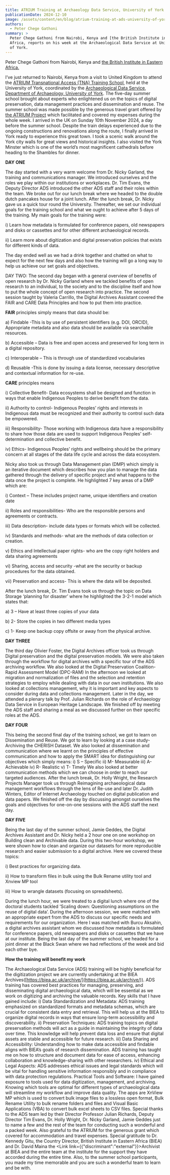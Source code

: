 ```yaml
---
title: ATRIUM Training at Archaeology Data Service, University of York
publicationDate: 2024-12-10
image: /assets/content/en/blog/atrium-training-at-ads-university-of-york/image.png
authors:
  - Peter Chege Gathoni
summary: >
  Peter Chege Gathoni from Nairobi, Kenya and [the British Institute in Eastern
  Africa, reports on his week at the Archaeological Data Service at University
  of York.
---
```

Peter Chege Gathoni from Nairobi, Kenya and [the British Institute in Eastern Africa.](\(https://biea.ac.uk/about-minimal-portfolio/welcome-to-biea/)

I’ve just returned to Nairobi, Kenya from a visit to United Kingdom to attend the [ATRIUM Transnational Access (TNA) Training School](https://atrium-research.eu/archaeology-dataservice-university-of-york-york-united-kingdom), held at the University of York, coordinated by the [Archaeological Data Service, Department of Archaeology, University of York](https://archaeologydataservice.ac.uk/). The five-day summer school brought about experts who enlightened us on the topics of digital preservation, data management practices and dissemination and reuse. The summer school was made possible by the generous travel grant offered by [the ATRIUM Project](https://atrium-research.eu/travel-grants/) which facilitated and covered my expenses during the whole week. I arrived in the UK on Sunday 10th November 2024, a day before the summer school. Despite the train delays experienced due to the ongoing constructions and renovations along the route, I finally arrived in York ready to experience this great town. I took a scenic walk around the York city walls for great views and historical insights. I also visited the York Minster which is one of the world’s most magnificent cathedrals before heading to the Shambles for dinner.

<Figure src="/assets/content/en/blog/atrium-training-at-ads-university-of-york/screenshot-2024-12-10-at-15.39.10.png" alignment="center">

</Figure>

**DAY ONE**

The day started with a very warm welcome from Dr. Nicky Garland, the training and communications manager. We introduced ourselves and the roles we play within our institutions or workplaces. Dr. Tim Evans, the Deputy Director ADS introduced the other ADS staff and their roles within the team. We broke out for our lunch break where we headed to the double dutch pancakes house for a joint lunch. After the lunch break, Dr. Nicky gave us a quick tour round the University. Thereafter, we set our individual goals for the training school and what we ought to achieve after 5 days of the training. My main goals for the training were:&#x20;

i) Learn how metadata is formulated for conference papers, old newspapers and disks or cassettes and for other different archaeological records.&#x20;

ii) Learn more about digitization and digital preservation policies that exists for different kinds of data.&#x20;

The day ended well as we had a drink together and chatted on what to expect for the next few days and also how the training will go a long way to help us achieve our set goals and objectives.

<Figure src="/assets/content/en/blog/atrium-training-at-ads-university-of-york/screenshot-2024-12-10-at-15.48.16.png" alignment="center">

</Figure>

DAY TWO: The second day began with a general overview of benefits of open research by Dr. Nicky Garland where we tackled benefits of open research to an individual, to the society and to the discipline itself and how to put the whole concept of open research into practice. The second session taught by Valeria Carrillo, the Digital Archives Assistant covered the FAIR and CARE Data Principles and how to put them into practice.&#x20;

**FAIR** principles simply means that data should be:&#x20;

a) Findable -This is by use of persistent identifiers (e.g. DOI, ORCID), Appropriate metadata and also data should be available via searchable resources.&#x20;

b) Accessible – Data is free and open access and preserved for long term in a digital repository.

c) Interoperable – This is through use of standardized vocabularies&#x20;

d) Reusable -This is done by issuing a data license, necessary descriptive and contextual information for re-use.&#x20;

**CARE** principles means&#x20;

i) Collective Benefit- Data ecosystems shall be designed and function in ways that enable Indigenous Peoples to derive benefit from the data.&#x20;

ii) Authority to control- Indigenous Peoples’ rights and interests in Indigenous data must be recognized and their authority to control such data be empowered.&#x20;

iii) Responsibility- Those working with Indigenous data have a responsibility to share how those data are used to support Indigenous Peoples’ self-determination and collective benefit.&#x20;

iv) Ethics- Indigenous Peoples’ rights and wellbeing should be the primary concern at all stages of the data life cycle and across the data ecosystem.

Nicky also took us through Data Management plan (DMP) which simply is an iterative document which describes how you plan to manage the data gathered through the delivery of specific project and what happens to the data once the project is complete. He highlighted 7 key areas of a DMP which are:

&#x20;i) Context – These includes project name, unique identifiers and creation date&#x20;

ii) Roles and responsibilities- Who are the responsible persons and agreements or contracts.&#x20;

iii) Data description- include data types or formats which will be collected.&#x20;

iv) Standards and methods- what are the methods of data collection or creation.&#x20;

v) Ethics and Intellectual paper rights- who are the copy right holders and data sharing agreements&#x20;

vi) Sharing, access and security -what are the security or backup procedures for the data obtained.&#x20;

vii) Preservation and access- This is where the data will be deposited.&#x20;

After the lunch break, Dr. Tim Evans took us through the topic on Data Storage ‘planning for disaster’ where he highlighted the 3-2-1 model which states that:

a) 3 – Have at least three copies of your data&#x20;

b) 2- Store the copies in two different media types

c) 1- Keep one backup copy offsite or away from the physical archive.

**DAY THREE**

The third day Olivier Foster, the Digital Archives officer took us through Digital preservation and the digital preservation models. We were also taken through the workflow for digital archives with a specific tour of the ADS archiving workflow. We also looked at the Digital Preservation Coalition- Rapid Assessment Model (DPC-RAM) In the afternoon we looked at migration and normalization of files and the selection and retention strategies to employ while dealing with data in our own institutions. We also looked at collections management, why it is important and key aspects to consider during data and collections management. Later in the day, we attended a plenary talk by Prof. Julian Richards on the role of Archaeology Data Service in European Heritage Landscape. We finished off by meeting the ADS staff and sharing a meal as we discussed further on their specific roles at the ADS.

<Figure src="/assets/content/en/blog/atrium-training-at-ads-university-of-york/screenshot-2024-12-10-at-15.51.14.png" alignment="center">

</Figure>

**DAY FOUR**

This being the second final day of the training school, we got to learn on Dissemination and Reuse. We got to learn by looking at a case study-Archiving the CHERISH Dataset. We also looked at dissemination and communication where we learnt on the principles of effective communication and how to apply the SMART idea for distinguishing our objectives which simply means: i) S – Specific ii) M- Measurable iii) A- Achievable iv) R- Realistic v) T- Timely We also looked at better communication methods which we can choose in order to reach our targeted audiences. After the lunch break, Dr. Holly Wright, the Research Projects Manager took us through Reimagining archaeological data management workflows through the lens of Re-use and later Dr. Judith Winters, Editor of Internet Archaeology touched on digital publication and data papers. We finished off the day by discussing amongst ourselves the goals and objectives for one-on-one sessions with the ADS staff the next day.

**DAY FIVE**

Being the last day of the summer school, Jamie Geddes, the Digital Archives Assistant and Dr. Nicky held a 2 hour one on one workshop on Building clean and Archivable data. During this two-hour workshop, we were shown how to clean and organize our datasets for more reproducible research and easier submission to a digital archive. Here we covered these topics:&#x20;

i) Best practices for organizing data.&#x20;

ii) How to transform files in bulk using the Bulk Rename utility tool and Xnview MP tool&#x20;

iii) How to wrangle datasets (focusing on spreadsheets).

During the lunch hour, we were treated to a digital lunch where one of the doctoral students tackled ‘Scaling down: Questioning assumptions on the reuse of digital data’. During the afternoon session, we were matched with an appropriate expert from the ADS to discuss our specific needs and requirements for our organization. Here I was matched with Burcu Aksahin, a digital archives assistant whom we discussed how metadata is formulated for conference papers, old newspapers and disks or cassettes that we have at our institute. Being the last day of the summer school, we headed for a joint dinner at the Black Swan where we had reflections of the week and bid each other bye.

**How the training will benefit my work**

The Archaeological Data Service (ADS) training will be highly beneficial for the digitization project we are currently undertaking at the BIEA Archives([https://biea.ac.uk/archive/](https://biea.ac.uk/archive/)). ADS training has covered best practices for managing, preserving, and disseminating digital archaeological data, which will be essential as we work on digitizing and archiving the valuable records. Key skills that I have gained include: i) Data Standardization and Metadata: ADS training emphasized on standardized formats and metadata schemas, which are crucial for consistent data entry and retrieval. This will help us at the BIEA to organize digital records in ways that ensure long-term accessibility and discoverability. ii) Preservation Techniques: ADS training topics on digital preservation methods will act as a guide in maintaining the integrity of data over time. This knowledge will help prevent data loss and ensure that digital assets are stable and accessible for future research. iii) Data Sharing and Accessibility: Understanding how to make data accessible and findable aligns with BIEA’s goals of research dissemination. ADS training has taught me on how to structure and document data for ease of access, enhancing collaboration and knowledge-sharing with other researchers. iv) Ethical and Legal Aspects: ADS addresses ethical issues and legal standards which will be vital for handling sensitive information responsibly and in compliance with data protection regulations. Practical Tools and Software: I have gained exposure to tools used for data digitization, management, and archiving. Knowing which tools are optimal for different types of archaeological data will streamline my workflow and improve data quality. The apps are XnView MP which is used to convert bulk image files to a lossless open format, Bulk Rename Utility to bulk rename folders and files and Visual Basic Applications (VBA) to convert bulk excel sheets to CSV files. Special thanks to the ADS team led by their Director Professor Julian Richards, Deputy Director Tim Evans, Dr. Holly Wright, Dr. Nicky Garland, Jamie Geddes just to name a few and the rest of the team for conducting such a wonderful and a packed week. Also grateful to the ATRIUM for the generous grant which covered for accommodation and travel expenses. Special gratitude to Dr. Kennedy Gitu, the Country Director, British Institute in Eastern Africa (BIEA) and Dr. David Maina the <Link link={{"discriminant":"external"}}>Archivist at BIEA</Link> and the entire team at the institute for the support they have accorded during the entire time. Also, to the summer school participants, you made my time memorable and you are such a wonderful team to learn and be with.

<Figure src="/assets/content/en/blog/atrium-training-at-ads-university-of-york/screenshot-2024-12-10-at-16.01.23.png" alignment="center">

</Figure>

